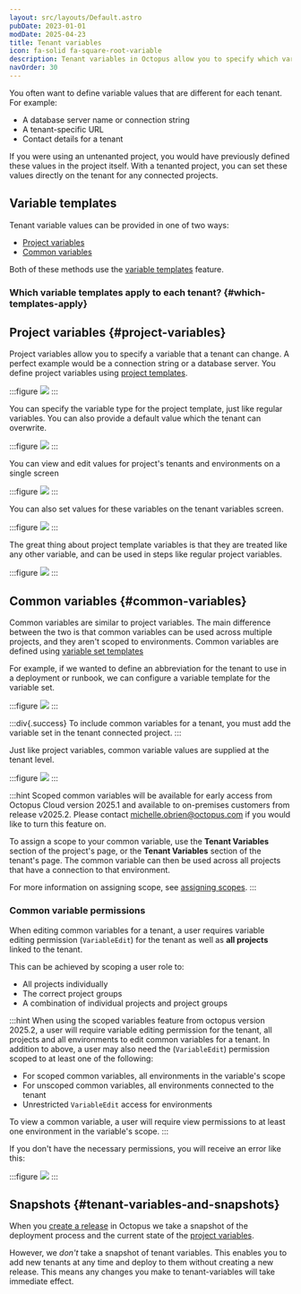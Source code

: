 ```yaml
---
layout: src/layouts/Default.astro
pubDate: 2023-01-01
modDate: 2025-04-23
title: Tenant variables
icon: fa-solid fa-square-root-variable
description: Tenant variables in Octopus allow you to specify which variables are required to deploy a project to a tenant successfully; Project variables are values that differ between projects and environments. Common variables are common across multiple tenants that require a unique value per tenant.
navOrder: 30
---
```


You often want to define variable values that are different for each tenant. For example:
- A database server name or connection string
- A tenant-specific URL
- Contact details for a tenant

If you were using an untenanted project, you would have previously defined these values in the project itself. With a tenanted project, you can set these values directly on the tenant for any connected projects.

## Variable templates

Tenant variable values can be provided in one of two ways:

- [Project variables](#project-variables)
- [Common variables](#common-variables)

Both of these methods use the [variable templates](/docs/projects/variables/variable-templates) feature.

### Which variable templates apply to each tenant? \{#which-templates-apply}

<TenantsWhichVariableTemplatesApply />

## Project variables \{#project-variables}

Project variables allow you to specify a variable that a tenant can change. A perfect example would be a connection string or a database server. You define project variables using [project templates](/docs/projects/variables/variable-templates/#project-templates).

:::figure
![](/docs/img/tenants/images/project-template-screen.png)
:::

You can specify the variable type for the project template, just like regular variables. You can also provide a default value which the tenant can overwrite.

:::figure
![](/docs/img/tenants/images/project-template-edit.png)
:::

You can view and edit values for project's tenants and environments on a single screen

:::figure
![](/docs/img/tenants/images/project-template-screen-edit.png)
:::

You can also set values for these variables on the tenant variables screen.

:::figure
![](/docs/img/tenants/images/project-template-tenant-value.png)
:::

The great thing about project template variables is that they are treated like any other variable, and can be used in steps like regular project variables.

:::figure
![](/docs/img/tenants/images/project-template-variable-value-in-step.png)
:::

## Common variables \{#common-variables}

Common variables are similar to project variables. The main difference between the two is that common variables can be used across multiple projects, and they aren't scoped to environments. Common variables are defined using [variable set templates](/docs/projects/variables/variable-templates/#adding-a-variable-template)

For example, if we wanted to define an abbreviation for the tenant to use in a deployment or runbook, we can configure a variable template for the variable set.

:::figure
![](/docs/img/tenants/images/common-variable-template.png)
:::

:::div{.success}
To include common variables for a tenant, you must add the variable set in the tenant connected project.
:::

Just like project variables, common variable values are supplied at the tenant level.

:::figure
![](/docs/img/tenants/images/common-variable-tenant-value.png)
:::

:::hint
Scoped common variables will be available for early access from Octopus Cloud version 2025.1 and available to on-premises customers from release v2025.2. Please contact michelle.obrien@octopus.com if you would like to turn this feature on.

To assign a scope to your common variable, use the **Tenant Variables** section of the project's page, or the **Tenant Variables** section of the tenant's page. The common variable can then be used across all projects that have a connection to that environment. 

For more information on assigning scope, see [assigning scopes](/docs/projects/variables/getting-started/#using-multiple-scopes).
:::

### Common variable permissions

When editing common variables for a tenant, a user requires variable editing permission (`VariableEdit`) for the tenant as well as **all projects** linked to the tenant. 

This can be achieved by scoping a user role to:
- All projects individually 
- The correct project groups 
- A combination of individual projects and project groups

:::hint
When using the scoped variables feature from octopus version 2025.2, a user will require variable editing permission for the tenant, all projects and all environments to edit common variables for a tenant. In addition to above, a user may also need the (`VariableEdit`) permission scoped to at least one of the following:
- For scoped common variables, all environments in the variable's scope
- For unscoped common variables, all environments connected to the tenant
- Unrestricted `VariableEdit` access for environments

To view a common variable, a user will require view permissions to at least one environment in the variable's scope. 
:::

If you don't have the necessary permissions, you will receive an error like this:

:::figure
![](/docs/img/tenants/images/common-variable-permissions-error.png)
:::

## Snapshots \{#tenant-variables-and-snapshots}

When you [create a release](/docs/octopus-rest-api/octopus-cli/create-release/) in Octopus we take a snapshot of the deployment process and the current state of the [project variables](/docs/projects/variables). 

However, we *don't* take a snapshot of tenant variables. This enables you to add new tenants at any time and deploy to them without creating a new release. This means any changes you make to tenant-variables will take immediate effect.
